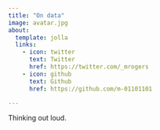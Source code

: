 ```yaml
---
title: "On data"
image: avatar.jpg
about:
  template: jolla
  links:
    - icon: twitter
      text: Twitter
      href: https://twitter.com/_mrogers
    - icon: github
      text: Github
      href: https://github.com/m-01101101

---
```


Thinking out loud.
